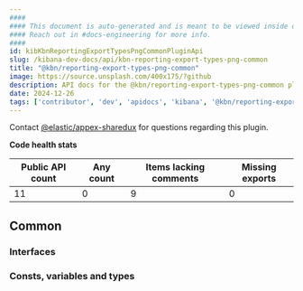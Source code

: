 ```yaml
---
####
#### This document is auto-generated and is meant to be viewed inside our experimental, new docs system.
#### Reach out in #docs-engineering for more info.
####
id: kibKbnReportingExportTypesPngCommonPluginApi
slug: /kibana-dev-docs/api/kbn-reporting-export-types-png-common
title: "@kbn/reporting-export-types-png-common"
image: https://source.unsplash.com/400x175/?github
description: API docs for the @kbn/reporting-export-types-png-common plugin
date: 2024-12-26
tags: ['contributor', 'dev', 'apidocs', 'kibana', '@kbn/reporting-export-types-png-common']
---
```




Contact [@elastic/appex-sharedux](https://github.com/orgs/elastic/teams/appex-sharedux) for questions regarding this plugin.

**Code health stats**

| Public API count  | Any count | Items lacking comments | Missing exports |
|-------------------|-----------|------------------------|-----------------|
| 11 | 0 | 9 | 0 |

## Common

### Interfaces
<DocDefinitionList data={kbnReportingExportTypesPngCommonObj.common.interfaces}/>

### Consts, variables and types
<DocDefinitionList data={kbnReportingExportTypesPngCommonObj.common.misc}/>

